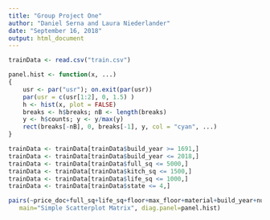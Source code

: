 ```yaml
---
title: "Group Project One"
author: "Daniel Serna and Laura Niederlander"
date: "September 16, 2018"
output: html_document
---
```


```r
trainData <- read.csv("train.csv")

```

```r
panel.hist <- function(x, ...)
{
    usr <- par("usr"); on.exit(par(usr))
    par(usr = c(usr[1:2], 0, 1.5) )
    h <- hist(x, plot = FALSE)
    breaks <- h$breaks; nB <- length(breaks)
    y <- h$counts; y <- y/max(y)
    rect(breaks[-nB], 0, breaks[-1], y, col = "cyan", ...)
}
```

```r
trainData <- trainData[trainData$build_year >= 1691,]
trainData <- trainData[trainData$build_year <= 2018,]
trainData <- trainData[trainData$full_sq <= 5000,]
trainData <- trainData[trainData$kitch_sq <= 1500,]
trainData <- trainData[trainData$life_sq <= 1000,]
trainData <- trainData[trainData$state <= 4,]
```

```r
pairs(~price_doc+full_sq+life_sq+floor+max_floor+material+build_year+num_room+kitch_sq+state,data=trainData, 
   main="Simple Scatterplot Matrix", diag.panel=panel.hist)
```